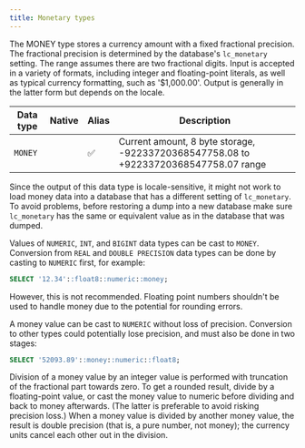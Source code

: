 ```yaml
---
title: Monetary types
---
```


The MONEY type stores a currency amount with a fixed fractional precision. The fractional precision is determined by the database's `lc_monetary` setting. The range assumes there are two fractional digits. Input is accepted in a variety of formats, including integer and floating-point literals, as well as typical currency formatting, such as '$1,000.00'. Output is generally in the latter form but depends on the locale.

| Data type | Native | Alias |                                     Description                                      |
| --------- | ------ | ----- | ------------------------------------------------------------------------------------ |
| `MONEY`   |        | ✅     | Current amount, 8 byte storage, -92233720368547758.08 to +92233720368547758.07 range |


Since the output of this data type is locale-sensitive, it might not work to load money data into a database that has a different setting of `lc_monetary`. To avoid problems, before restoring a dump into a new database make sure `lc_monetary` has the same or equivalent value as in the database that was dumped.

Values of `NUMERIC`, `INT`, and `BIGINT` data types can be cast to `MONEY`. Conversion from `REAL` and `DOUBLE PRECISION` data types can be done by casting to `NUMERIC` first, for example:

```sql
SELECT '12.34'::float8::numeric::money;
```

However, this is not recommended. Floating point numbers shouldn't be used to handle money due to the potential for rounding errors.

A money value can be cast to `NUMERIC` without loss of precision. Conversion to other types could potentially lose precision, and must also be done in two stages:

```sql
SELECT '52093.89'::money::numeric::float8;
```

Division of a money value by an integer value is performed with truncation of the fractional part towards zero. To get a rounded result, divide by a floating-point value, or cast the money value to numeric before dividing and back to money afterwards. (The latter is preferable to avoid risking precision loss.) When a money value is divided by another money value, the result is double precision (that is, a pure number, not money); the currency units cancel each other out in the division.